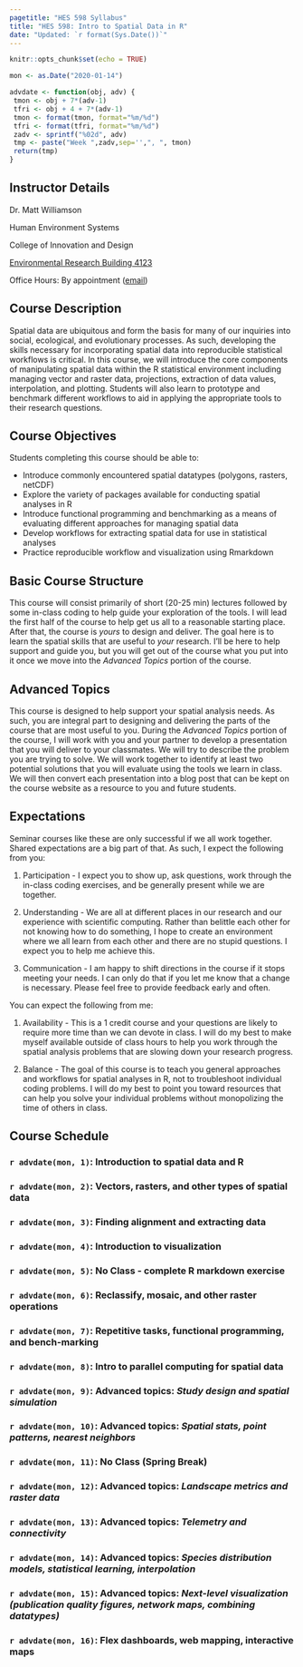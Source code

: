 ```yaml
---
pagetitle: "HES 598 Syllabus"
title: "HES 598: Intro to Spatial Data in R"
date: "Updated: `r format(Sys.Date())`"
---
```


```r
knitr::opts_chunk$set(echo = TRUE)
```


```r
mon <- as.Date("2020-01-14")

advdate <- function(obj, adv) {
 tmon <- obj + 7*(adv-1)
 tfri <- obj + 4 + 7*(adv-1)
 tmon <- format(tmon, format="%m/%d")
 tfri <- format(tfri, format="%m/%d")
 zadv <- sprintf("%02d", adv)
 tmp <- paste("Week ",zadv,sep='',", ", tmon)
 return(tmp)
}
```
## Instructor Details
Dr. Matt Williamson

Human Environment Systems

College of Innovation and Design

[Environmental Research Building 4123](https://goo.gl/maps/RNBM9Y92P6FSuVgM8)

Office Hours: By appointment ([email](mailto:mattwilliamson@boisestate.edu))

## Course Description

Spatial data are ubiquitous and form the basis for many of our inquiries into social, ecological, and evolutionary processes. As such, developing the skills necessary for incorporating spatial data into reproducible statistical workflows is critical. In this course, we will introduce the core components of manipulating spatial data within the R statistical environment including managing vector and raster data, projections, extraction of data values, interpolation, and plotting. Students will also learn to prototype and benchmark different workflows to aid in applying the appropriate tools to their research questions.

## Course Objectives

Students completing this course should be able to:

 - Introduce commonly encountered spatial datatypes (polygons, rasters, netCDF)
 - Explore the variety of packages available for conducting spatial analyses in R
 - Introduce functional programming and benchmarking as a means of evaluating different approaches for managing spatial data
 - Develop workflows for extracting spatial data for use in statistical analyses
 - Practice reproducible workflow and visualization using Rmarkdown


## Basic Course Structure
This course will consist primarily of short (20-25 min) lectures followed by some in-class coding to help guide your exploration of the tools. I will lead the first half of the course to help get us all to a reasonable starting place. After that, the course is _yours_ to design and deliver. The goal here is to learn the spatial skills that are useful to _your_ research. I'll be here to help support and guide you, but you will get out of the course what you put into it once we move into the *Advanced Topics* portion of the course.

## Advanced Topics
This course is designed to help support your spatial analysis needs. As such, you are integral part to designing and delivering the parts of the course that are most useful to you. During the *Advanced Topics* portion of the course, I will work with you and your partner to develop a presentation that you will deliver to your classmates. We will try to describe the problem you are trying to solve. We will work together to identify at least two potential solutions that you will evaluate using the tools we learn in class. We will then convert each presentation into a blog post that can be kept on the course website as a resource to you and future students.

## Expectations
Seminar courses like these are only successful if we all work together. Shared expectations are a big part of that. As such, I expect the following from you:

1. Participation - I expect you to show up, ask questions, work through the in-class coding exercises, and be generally present while we are together.

2. Understanding - We are all at different places in our research and our experience with scientific computing. Rather than belittle each other for not knowing how to do something, I hope to create an environment where we all learn from each other and there are no stupid questions. I expect you to help me achieve this.

3. Communication - I am happy to shift directions in the course if it stops meeting your needs. I can only do that if you let me know that a change is necessary. Please feel free to provide feedback early and often.

You can expect the following from me:

1. Availability - This is a 1 credit course and your questions are likely to require more time than we can devote in class. I will do my best to make myself available outside of class hours to help you work through the spatial analysis problems that are slowing down your research progress.

2. Balance - The goal of this course is to teach you general approaches and workflows for spatial analyses in R, not to troubleshoot individual coding problems. I will do my best to point you toward resources that can help you solve your individual problems without monopolizing the time of others in class.

## Course Schedule
###  `r advdate(mon, 1)`: Introduction to spatial data and R

###  `r advdate(mon, 2)`: Vectors, rasters, and other types of spatial data

###  `r advdate(mon, 3)`: Finding alignment and extracting data

###  `r advdate(mon, 4)`: Introduction to visualization

###  `r advdate(mon, 5)`: No Class - complete R markdown exercise

###  `r advdate(mon, 6)`: Reclassify, mosaic, and other raster operations

###  `r advdate(mon, 7)`: Repetitive tasks, functional programming, and bench-marking

###  `r advdate(mon, 8)`: Intro to parallel computing for spatial data

###  `r advdate(mon, 9)`: Advanced topics: _Study design and spatial simulation_ 

###  `r advdate(mon, 10)`: Advanced topics: _Spatial stats, point patterns, nearest neighbors_

###  `r advdate(mon, 11)`: No Class (Spring Break)

###  `r advdate(mon, 12)`: Advanced topics: _Landscape metrics and raster data_

###  `r advdate(mon, 13)`: Advanced topics: _Telemetry and connectivity_

###  `r advdate(mon, 14)`: Advanced topics: _Species distribution models, statistical learning, interpolation_

###  `r advdate(mon, 15)`: Advanced topics: _Next-level visualization (publication quality figures, network maps, combining datatypes)_

###  `r advdate(mon, 16)`: Flex dashboards, web mapping, interactive maps

